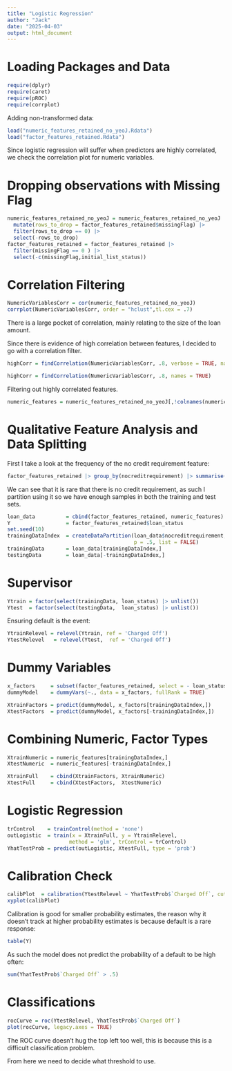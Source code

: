 ```yaml
---
title: "Logistic Regression"
author: "Jack"
date: "2025-04-03"
output: html_document
---
```


# Loading Packages and Data

```r
require(dplyr)
require(caret)
require(pROC)
require(corrplot)
```

Adding non-transformed data:

```r
load("numeric_features_retained_no_yeoJ.Rdata")
load("factor_features_retained.Rdata")
```

Since logistic regression will suffer when predictors are highly correlated, we check the correlation plot for numeric variables.

# Dropping observations with Missing Flag

```r
numeric_features_retained_no_yeoJ = numeric_features_retained_no_yeoJ |> 
  mutate(rows_to_drop = factor_features_retained$missingFlag) |> 
  filter(rows_to_drop == 0) |> 
  select(-rows_to_drop)
factor_features_retained = factor_features_retained |> 
  filter(missingFlag == 0 ) |> 
  select(-c(missingFlag,initial_list_status))
```

# Correlation Filtering

```r
NumericVariablesCorr = cor(numeric_features_retained_no_yeoJ)
corrplot(NumericVariablesCorr, order = "hclust",tl.cex = .7)
```

There is a large pocket of correlation, mainly relating to the size of the loan amount.

Since there is evidence of high correlation between features, I decided to go with a correlation filter.

```r
highCorr = findCorrelation(NumericVariablesCorr, .8, verbose = TRUE, names = TRUE)
```

```r
highCorr = findCorrelation(NumericVariablesCorr, .8, names = TRUE)
```

Filtering out highly correlated features.

```r
numeric_features = numeric_features_retained_no_yeoJ[,!colnames(numeric_features_retained_no_yeoJ) %in% highCorr]
```

# Qualitative Feature Analysis and Data Splitting

First I take a look at the frequency of the no credit requirement feature:

```r
factor_features_retained |> group_by(nocreditrequirement) |> summarise(n())
```

We can see that it is rare that there is no credit requirement, as such I partition using it so we have enough samples in both the training and test sets.

```r
loan_data          = cbind(factor_features_retained, numeric_features)
Y                  = factor_features_retained$loan_status
set.seed(10)
trainingDataIndex  = createDataPartition(loan_data$nocreditrequirement, 
                                         p = .5, list = FALSE)
trainingData       = loan_data[trainingDataIndex,]
testingData        = loan_data[-trainingDataIndex,]
```

# Supervisor

```r
Ytrain = factor(select(trainingData, loan_status) |> unlist())
Ytest  = factor(select(testingData,  loan_status) |> unlist())
```

Ensuring default is the event:

```r
YtrainRelevel = relevel(Ytrain, ref = 'Charged Off')
YtestRelevel   = relevel(Ytest,  ref = 'Charged Off')
```

# Dummy Variables

```r
x_factors     = subset(factor_features_retained, select = - loan_status)
dummyModel    = dummyVars(~., data = x_factors, fullRank = TRUE)

XtrainFactors = predict(dummyModel, x_factors[trainingDataIndex,])
XtestFactors  = predict(dummyModel, x_factors[-trainingDataIndex,])
```

# Combining Numeric, Factor Types

```r
XtrainNumeric = numeric_features[trainingDataIndex,]
XtestNumeric  = numeric_features[-trainingDataIndex,]

XtrainFull    = cbind(XtrainFactors, XtrainNumeric)
XtestFull     = cbind(XtestFactors,  XtestNumeric)
```

# Logistic Regression

```r
trControl    = trainControl(method = 'none')
outLogistic  = train(x = XtrainFull, y = YtrainRelevel,
                    method = 'glm', trControl = trControl)
YhatTestProb = predict(outLogistic, XtestFull, type = 'prob')
```

# Calibration Check

```r
calibPlot  = calibration(YtestRelevel ~ YhatTestProb$`Charged Off`, cuts = 5)
xyplot(calibPlot)
```

Calibration is good for smaller probability estimates, the reason why it doesn't track at higher probability estimates is because default is a rare response:

```r
table(Y)
```

As such the model does not predict the probability of a default to be high often:

```r
sum(YhatTestProb$`Charged Off` > .5)
```

# Classifications

```r
rocCurve = roc(YtestRelevel, YhatTestProb$`Charged Off`)
plot(rocCurve, legacy.axes = TRUE)
```

The ROC curve doesn't hug the top left too well, this is because this is a difficult classification problem.

From here we need to decide what threshold to use.
